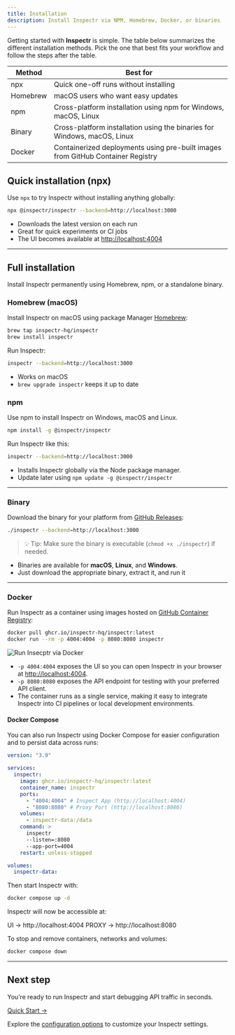 ```yaml
---
title: Installation
description: Install Inspectr via NPM, Homebrew, Docker, or binaries
---
```



[//]: # (# Install Inspectr)

Getting started with **Inspectr** is simple. The table below summarizes the different installation methods. Pick the one that best fits your workflow and follow the steps after the table.

| Method   | Best for                                                                        |
|----------|---------------------------------------------------------------------------------|
| npx      | Quick one-off runs without installing                                           |
| Homebrew | macOS users who want easy updates                                               |
| npm      | Cross-platform installation using npm for Windows, macOS, Linux                 |
| Binary   | Cross-platform installation using the binaries for Windows, macOS, Linux        |
| Docker   | Containerized deployments using pre-built images from GitHub Container Registry |

## Quick installation (npx)

Use `npx` to try Inspectr without installing anything globally:

```bash
npx @inspectr/inspectr --backend=http://localhost:3000
```

* Downloads the latest version on each run
* Great for quick experiments or CI jobs
* The UI becomes available at [http://localhost:4004](http://localhost:4004)

---

## Full installation

Install Inspectr permanently using Homebrew, npm, or a standalone binary.

### Homebrew (macOS)

Install Inspectr on macOS using package Manager [Homebrew](https://brew.sh/):

```bash
brew tap inspectr-hq/inspectr
brew install inspectr
```

Run Inspectr:

```bash
inspectr --backend=http://localhost:3000
```

* Works on macOS
* `brew upgrade inspectr` keeps it up to date

### npm

Use npm to install Inspectr on Windows, macOS and Linux.

```bash
npm install -g @inspectr/inspectr
```

Run Inspectr like this:

```bash
inspectr --backend=http://localhost:3000
```

* Installs Inspectr globally via the Node package manager.
* Update later using `npm update -g @inspectr/inspectr`

---

### Binary

Download the binary for your platform from [GitHub Releases](https://github.com/inspectr-hq/inspectr/releases):

```bash
./inspectr --backend=http://localhost:3000
```

> 💡 Tip: Make sure the binary is executable (`chmod +x ./inspectr`) if needed.

* Binaries are available for **macOS**, **Linux**, and **Windows**.
* Just download the appropriate binary, extract it, and run it

---

### Docker

Run Inspectr as a container using images hosted on [GitHub Container Registry](https://ghcr.io/inspectr-hq/inspectr:latest):

```bash
docker pull ghcr.io/inspectr-hq/inspectr:latest
docker run --rm -p 4004:4004 -p 8080:8080 inspectr
```

<Image src={dockerTerminal} alt="Run Insecptr via Docker" width={640} />

* `-p 4004:4004` exposes the UI so you can open Inspectr in your browser at [http://localhost:4004](http://localhost:4004).
* `-p 8080:8080` exposes the API endpoint for testing with your preferred API client.
* The container runs as a single service, making it easy to integrate Inspectr into CI pipelines or local development environments.

#### Docker Compose

You can also run Inspectr using Docker Compose for easier configuration and to persist data across runs:

```yaml
version: "3.9"

services:
  inspectr:
    image: ghcr.io/inspectr-hq/inspectr:latest
    container_name: inspectr
    ports:
      - "4004:4004" # Inspect App (http://localhost:4004)
      - "8080:8080" # Proxy Port (http://localhost:8080)
    volumes:
      - inspectr-data:/data
    command: >
      inspectr
      --listen=:8080
      --app-port=4004
    restart: unless-stopped

volumes:
  inspectr-data:
```

Then start Inspectr with:

```bash
docker compose up -d
```

Inspectr will now be accessible at:

UI → http://localhost:4004
PROXY → http://localhost:8080

To stop and remove containers, networks and volumes:

```bash
docker compose down
```

---

## Next step

You’re ready to run Inspectr and start debugging API traffic in seconds.

[Quick Start →](/docs/getting-started/quick-start/)

Explore the [configuration options](/docs/configuration/cli-options/) to customize your Inspectr settings.

